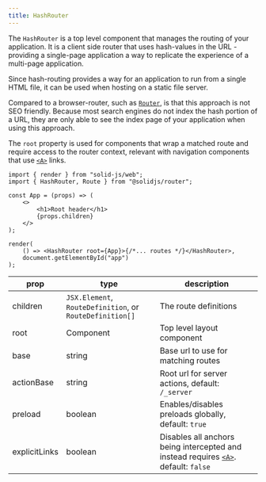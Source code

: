 ```yaml
---
title: HashRouter
---
```


The `HashRouter` is a top level component that manages the routing of your application. It is a client side router that uses hash-values in the URL - providing a single-page application a way to replicate the experience of a multi-page application.

Since hash-routing provides a way for an application to run from a single HTML file, it can be used when hosting on a static file server.

Compared to a browser-router, such as [`Router`](/solid-router/reference/components/router), is that this approach is not SEO friendly. Because most search engines do not index the hash portion of a URL, they are only able to see the index page of your application when using this approach.

The `root` property is used for components that wrap a matched route and require access to the router context, relevant with navigation components that use [`<A>`](/solid-router/reference/components/a) links.

```tsx
import { render } from "solid-js/web";
import { HashRouter, Route } from "@solidjs/router";

const App = (props) => (
	<>
		<h1>Root header</h1>
		{props.children}
	</>
);

render(
	() => <HashRouter root={App}>{/*... routes */}</HashRouter>,
	document.getElementById("app")
);
```

| prop | type | description |
| --- | --- | --- |
| children | `JSX.Element`, `RouteDefinition`, or `RouteDefinition[]` | The route definitions |
| root | Component | Top level layout component |
| base | string | Base url to use for matching routes |
| actionBase | string | Root url for server actions, default: `/_server` |
| preload | boolean | Enables/disables preloads globally, default: `true` |
| explicitLinks | boolean | Disables all anchors being intercepted and instead requires [`<A>`](/solid-router/reference/components/a). default: `false` |
